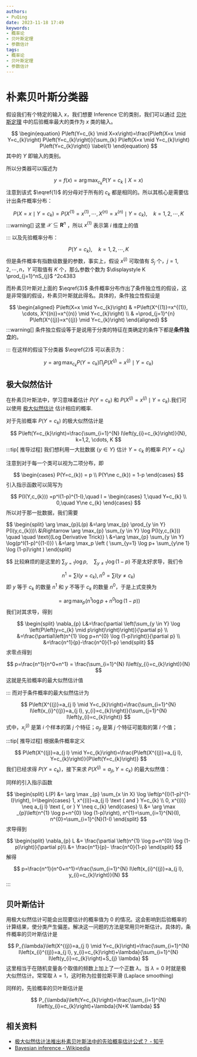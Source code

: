 ```yaml
---
authors:
- PuQing
date: 2023-11-18 17:49
keywords:
- 概率论
- 贝叶斯定理
- 参数估计
tags:
- 概率论
- 贝叶斯定理
- 参数估计
---
```

# 朴素贝叶斯分类器

假设我们有个特定的输入 $x$，我们想要 $\text{Inference}$ 它的类别，我们可以通过 [贝叶斯定理](./fc5a835a) 中的后验概率最大的类作为 $x$ 类的输入。

$$
\begin{equation}
P\left(Y=c_{k} \mid X=x\right)=\frac{P\left(X=x \mid Y=c_{k}\right) P\left(Y=c_{k}\right)}{\sum_{k} P\left(X=x \mid Y=c_{k}\right) P\left(Y=c_{k}\right)} \label{1}
\end{equation}
$$
其中的 $Y$ 即输入的类别。


<!--truncate-->
所以分类器可以描述为

$$
\begin{equation}
y = f(x)  = \arg \max_{c_{k}} P(Y=c_{k} \mid X=x ) \label{2}
\end{equation}
$$
注意到该式 $\eqref{1}$ 的分母对于所有的 $c_{k}$ 都是相同的。所以其核心是需要估计出条件概率分布：

$$
\begin{equation}
P\left(X=x \mid Y=c_{k}\right)=P\left(X^{(1)}=x^{(1)}, \cdots, X^{(n)}=x^{(n)} \mid Y=c_{k}\right), \quad k=1,2, \cdots, K \label{3}
\end{equation}
$$
:::warning[]
这里 $\mathcal{X} \subseteq \mathbf{R}^{n}$ ，所以 $x^{(1)}$ 表示第 $i$ 维度上的值

:::
以及先验概率分布：

$$
P\left(Y=c_{k}\right), \quad k=1,2, \cdots, K
$$
但是条件概率有指数级数量的参数，事实上，假设 $x^{(j)}$ 可取值有 $S_{j}$ 个，$j=1,2,\cdots,n$，$Y$ 可取值有 $K$ 个，那么参数个数为 $\displaystyle K \prod_{j=1}^nS_{j}$ ^2c4383

而朴素贝叶斯对上面的 $\eqref{3}$ 条件概率分布作出了条件独立性的假设，这是非常强的假设，朴素贝叶斯就此得名。具体的，条件独立性假设是

$$
\begin{aligned}
P\left(X=x \mid Y=c_{k}\right) & =P\left(X^{(1)}=x^{(1)}, \cdots, X^{(n)}=x^{(n)} \mid Y=c_{k}\right) \\
& =\prod_{j=1}^{n} P\left(X^{(j)}=x^{(j)} \mid Y=c_{k}\right)
\end{aligned}
$$
:::warning[]
条件独立假设等于是说用于分类的特征在类确定的条件下都是**条件独立**的。

:::
在这样的假设下分类器 $\eqref{2}$ 可以表示为：

$$
y=\arg \max _{c_{k}} P\left(Y=c_{k}\right) \prod_{j} P\left(X^{(j)}=x^{(j)} \mid Y=c_{k}\right)
$$
## 极大似然估计

在朴素贝叶斯法中，学习意味着估计 $P(Y=c_{k})$ 和 $P\left(X^{(j)}=x^{(j)} \mid Y=c_{k}\right)$.我们可以使用 [极大似然估计](./967aee09) 估计相应的概率.

对于先验概率 $P(Y=c_{k})$ 的极大似然估计是

$$
P\left(Y=c_{k}\right)=\frac{\sum_{i=1}^{N} I\left(y_{i}=c_{k}\right)}{N}, k=1,2, \cdots, K
$$
:::tip[ 推导过程]
我们想利用一大批数据 $\{y \in Y\}$ 估计 $Y=c_{k}$ 的概率 $P(Y=c_{k})$

注意到对于每一个类可以视为二项分布，即

$$
\begin{cases}
P(Y=c_{k}) = p \\
P(Y\ne c_{k}) = 1-p 
\end{cases}
$$
引入指示函数可以简写为

$$
P(I(Y,c_{k})) =p^I(1-p)^{1-I},\quad I = \begin{cases}
1,\quad Y=c_{k} \\
0,\quad Y\ne c_{k} 
\end{cases}
$$
所以对于那一批数据，我们需要

$$
\begin{split}
\arg \max_{p}L(p) &=\arg \max_{p} \prod_{y \in Y} P(I(y,c_{k}))\\
 &\Rightarrow \arg \max_{p} \sum_{y \in Y} \log P(I(y,c_{k})) \quad \quad \text{(Log Derivative Trick)} \\
 &=\arg \max_{p} \sum_{y \in Y} \log(p^I(1-p)^{(1-I)}) \\ 
 &=\arg \max_p \left ( \sum_{y=1} \log p+ \sum_{y\ne 1} \log (1-p)\right )
\end{split}

$$
比较麻烦的是这里的 $\sum_{y=1}\log p,\quad \sum_{y\ne 1} \log (1-p)$ 不是太好求导，我们令

$$
n^{1}=\sum I\left(y=c_{k}\right), n^{0}=\sum I\left(y \neq c_{k}\right)
$$
即 $y$ 等于 $c_{k}$ 的数量 $n^1$ 和 $y$ 不等于 $c_{k}$ 的数量 $n^0$，于是上式变换为

$$
=\arg \max _{p}\left(n^{1} \log p+n^{0} \log (1-p)\right)
$$
我们对其求导，得到

$$
\begin{split}
\nabla_{p} L&=\frac{\partial \left(\sum_{y \in Y} \log \left(P\left(y=c_{k} \mid p\right)\right)\right)}{\partial  p} \\
&=\frac{\partial\left(n^{1} \log p+n^{0} \log (1-p)\right)}{\partial p} \\
&=\frac{n^1}{p}-\frac{n^0}{1-p}
\end{split}
$$
求零点得到

$$
p=\frac{n^1}{n^0+n^1} = \frac{\sum_{i=1}^{N} I\left(y_{i}=c_{k}\right)}{N}
$$
这就是先验概率的最大似然估计值

:::
而对于条件概率的最大似然估计为

$$
P\left(X^{(j)}=a_{j l} \mid Y=c_{k}\right)=\frac{\sum_{i=1}^{N} I\left(x_{i}^{(j)}=a_{j l}, y_{i}=c_{k}\right)}{\sum_{j=1}^{N} I\left(y_{i}=c_{k}\right)}
$$
式中，$x_{i}^{(j)}$ 是第 $i$ 个样本的第 $j$ 个特征；$a_{jl}$ 是第 $j$ 个特征可能取的第 $l$ 个值；

:::tip[ 推导过程]
根据条件概率定义

$$
P\left(X^{(j)}=a_{j l} \mid Y=c_{k}\right)=\frac{P\left(X^{(j)}=a_{j l}, Y=c_{k}\right)}{P\left(Y=c_{k}\right)}
$$
我们已经求得 $P(Y=c_{k})$，接下来求 $P\left(X^{(j)}=a_{j l}, Y=c_{k}\right)$ 的最大似然值：

同样的引入指示函数

$$
\begin{split}
L(P) &= \arg \max _{p} \sum_{x \in X} \log \left(p^{I}(1-p)^{1-I}\right), I=\begin{cases}
 1, x^{(i)}=a_{j l} \text { and } Y=c_{k} \\
0, x^{(i)} \neq a_{j l} \text {, or } Y \neq c_{k}
\end{cases} \\
&= \arg \max _{p}\left(n^{1} \log p+n^{0} \log (1-p)\right), n^{1}=\sum_{i=1}^{N}(I), n^{0}=\sum_{i=1}^{N}(1-I)
\end{split}
$$
求导得到

$$
\begin{split}
\nabla_{p} L &= \frac{\partial \left(n^{1} \log p+n^{0} \log (1-p)\right)}{\partial  p}\\
&= \frac{n^1}{p}- \frac{n^0}{1-p}
\end{split}
$$
解得

$$
p=\frac{n^1}{n^0+n^1}=\frac{\sum_{i=1}^{N} I\left(x_{i}^{(j)}=a_{j l}, y_{i}=c_{k}\right)}{N}
$$
:::
## 贝叶斯估计

用极大似然估计可能会出现要估计的概率值为 $0$ 的情况。这会影响到后验概率的计算结果，使分类产生偏差。解决这一问题的方法是常用贝叶斯估计。具体的，条件概率的贝叶斯估计是

$$
P_{\lambda}\left(X^{(j)}=a_{j l} \mid Y=c_{k}\right)=\frac{\sum_{i=1}^{N} I\left(x_{i}^{(j)}=a_{j l}, y_{i}=c_{k}\right)+\lambda}{\sum_{i=1}^{N} I\left(y_{i}=c_{k}\right)+S_{j} \lambda}
$$
这里相当于在随机变量各个取值的频数上加上了一个正数 $\lambda$。当 $\lambda=0$ 时就是极大似然估计。常常取 $\lambda=1$，这时称为拉普拉斯平滑 $(\text{Laplace smoothing})$

同样的，先验概率的贝叶斯估计是

$$
P_{\lambda}\left(Y=c_{k}\right)=\frac{\sum_{i=1}^{N} I\left(y_{i}=c_{k}\right)+\lambda}{N+K \lambda}
$$
## 相关资料

- [极大似然估计法推出朴素贝叶斯法中的先验概率估计公式？ - 知乎](https://www.zhihu.com/question/33959624)
- [Bayesian inference - Wikipedia](https://en.wikipedia.org/wiki/Bayesian_inference)
